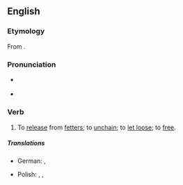 ==English==

===Etymology===
From {{prefix|en|un|fetter}}.

===Pronunciation===
* {{a|GenAm}} {{IPA|en|/ʌnˈfɛtɚ/|[ʌnˈfɛɾɚ]}}
* {{rhymes|en|ɛtə(ɹ)}}

===Verb===
{{en-verb}}

# To [[release]] from [[fetter]]s; to [[unchain]]; to [[let loose]]; to [[free]].

=====Translations=====
{{trans-top|to unchain, to free}}
* German: {{t+|de|entfesseln}}, {{t+|de|befreien}}
{{trans-mid}}
* Polish: {{t|pl|wyswobadzać|impf}}, {{t|pl|wyswabadzać|impf}}, {{t|pl|wyswobodzić|pf}}
{{trans-bottom}}